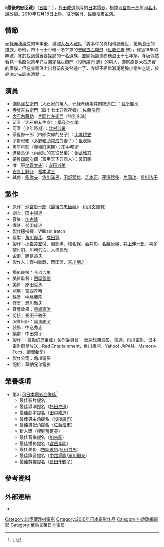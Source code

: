 {{Infobox Film
| name               = 最後的忠臣藏
| original_name      = {{lang|ja|最後の忠臣蔵}}
| image              = Last Ronin.png
| cn_image           = 
| hk_image           = 
| tw_image           = 
| caption            = 
| image_size         =
| director           = [[杉田成道|杉田成道]]
| executive_producer = William Ireton
| producer           = 
| writer             = 
| screenplay         = [[田中陽造|田中陽造]]
| story              = 
| based on            = 
| narrator           = 
| production_supervisor = 
| starring           = [[役所廣司|役所廣司]]<br />[[佐藤浩市|佐藤浩市]] 等
| music              = [[加古隆|加古隆]]
| maintheme          =
| opentheme          =
| endtheme           =
| cinematography     = [[長沼六男|長沼六男]]
| editing            = [[長田千鶴子|長田千鶴子]]
| sound             =
| studio             = 
| distributor        = [[華納兄弟|華納兄弟]]
| released           = {{flagicon|JPN}} 2010年12月18日<br />{{flagicon|USA}} 2011年7月12日
| sec-title          = 
| rate               = 
| runtime            = 133分鐘
| country            = {{JPN}}
| language           = [[日語|日語]]
| imdb_id            = 
| amg_id             = 
| budget             = 
| gross              = 
| preceded_by        = 
| followed_by        = 
| cn_name            = 
| hk_name            = 
| tw_name            = 
}}
《'''最後的忠臣藏'''》（[[日語|日語]]：{{lang|ja|'''最後の忠臣蔵'''}}），[[杉田成道|杉田成道]]執導的[[日本電影|日本電影]]，根據[[池宮彰一郎|池宮彰一郎]]的[[最後的忠臣藏|同名小說]]改編。2010年12月18日上映。[[役所廣司|役所廣司]]、[[佐藤浩市|佐藤浩市]]主演。

== 情節 ==
[[元禄赤穗事件|元禄赤穗事件]]的16年後，遵照[[大石良雄|大石內藏助]]「將事件的真相傳諸後世，援助浪士的遺族」吩咐，四十七士中唯一活下來的[[寺坂信行|寺坂吉右衛門]]（[[佐藤浩市|佐藤浩市]] 飾），經過16年的奔波，終於找到最後要探訪的一名遺族，並開始籌畫赤穗浪士十七年祭。寺坂偶然看見一名酷似當年好友[[瀨尾孫左衛門|瀨尾孫左衛門]]（[[役所廣司|役所廣司]] 飾）的男人，瀨尾原是大石忠實的家僕，但在赤穗浪士出發前夜突然逃亡了。寺坂不相信瀨尾是膽小偷生之徒，於是決定去調查清楚……

== 演員 ==
*[[瀨尾孫左衛門|瀨尾孫左衛門]]（大石家的用人，元禄赤穗事件前夜逃亡）：[[役所廣司|役所廣司]]
*[[寺坂信行|寺坂吉右衛門]]（四十七士的倖存者）：[[佐藤浩市|佐藤浩市]]
*[[大石良雄|大石內藏助]]：[[片岡仁左衛門_(十五代目)|片岡仁左衛門]]（特別出演）
*可音（大石的私生女）：[[櫻庭奈奈美|櫻庭奈奈美]]
*可音（少年時期）：[[北村沙羅|北村沙羅]]
*茶屋修一郎（四郎次郎的兒子）：[[山本耕史|山本耕史]]
*茅野紀和（[[茅野和助常成|茅野和助常成]]的妻子）：[[風吹純|風吹純]]
*[[奥野定良|奥野将監]]（赤穗旧家臣）：[[田中邦衛|田中邦衛]]
*進藤長保（內藏助的又從兄弟）：[[伊武雅刀|伊武雅刀]]
*[[茶屋四郎次郎|茶屋四郎次郎]]（富甲天下的商人）：[[笈田義|笈田義]]
*唯（原[[夕霧太夫|夕霧太夫]]）：[[安田成美|安田成美]]
*[[吉良義央|吉良上野介]]：[[福本清三|福本清三]]
*其他：[[柴俊夫|柴俊夫]]、[[佐川滿男|佐川滿男]]、[[田畑猛雄|田畑猛雄]]、[[芝本正|芝本正]]、[[芹澤禮多|芹澤禮多]]、[[片岡功|片岡功]]、[[鈴川法子|鈴川法子]]

== 製作 ==
* 原作：[[池宮彰一郎|池宮彰一郎]]《[[最後的忠臣藏|最後的忠臣藏]]》（[[角川文庫|角川文庫]]刊）
* 劇本：[[田中陽造|田中陽造]]
* 音樂：[[加古隆|加古隆]] 
* 導演：[[杉田成道|杉田成道]]
* 製作總指揮：William Ireton
* 監製：[[角川歴彥|角川歴彥]]、[[成田豐|成田豐]]
* 製作：[[小岩井宏悅|小岩井宏悅]]、服部洋、椎名保、酒井彰、名越康晃、[[井上伸一郎|井上伸一郎]]、喜多埜裕明、川崎代治、大橋善光
* 企劃：鍋島壽夫
* 製作人：野村敏哉、岡田涉、[[宮川朋之|宮川朋之]]

* 攝影監督：長沼六男
* 美術監督：[[西岡善信|西岡善信]]
* 美術：原田哲男
* 照明：宮西孝明
* 錄音：中路豐隆
* 修音：瀨川徹夫
* 音響效果：[[柴崎憲治|柴崎憲治]]
* 剪接：長田千鶴子
* 服裝設計：[[黑澤和子|黑澤和子]]
* 装飾：中込秀志
* 編劇：中田秀子
* 製作：「最後的忠臣藏」製作委員會（ [[華納兄弟|華納兄弟電影]]、[[電通|電通]]、[[角川電影_(企業)|角川電影]]、[[日本電影衛星放送|日本電影衛星放送]]、[[Red_Entertainment|Red Entertainment]]、[[角川書店|角川書店]]、[[Yahoo!_JAPAN|Yahoo! JAPAN]]、[[Memory-Tech|Memory-Tech]]、[[讀賣新聞|讀賣新聞]]） 
* 製作公司：角川電影
* 配給：華納兄弟電影

== 榮譽獎項 ==
*第35回[[日本電影金像獎|日本電影金像獎]]<ref>[{{Cite web |url=http://www.japan-academy-prize.jp/prizes/35.html |script-title=ja:第35回日本アカデミー賞 |access-date=2012-03-11 |archive-date=2013-07-21 |archive-url=https://www.webcitation.org/6IHQ330EB?url=http://www.japan-academy-prize.jp/prizes/?t=35 |dead-url=no }} {{lang|ja|第35回日本アカデミー賞}}]</ref>
**最佳影片提名
**最佳導演提名（[[杉田成道|杉田成道]]）
**最佳劇本提名（[[田中陽造|田中陽造]]）
**最佳男主角提名（[[役所廣司|役所廣司]]）
**最佳男配角提名（[[佐藤浩市|佐藤浩市]]）
**新人獎（[[櫻庭奈奈美|櫻庭奈奈美]]）
**最佳音樂提名（[[加古隆|加古隆]]）
**最佳攝影提名（[[宮西孝明|宮西孝明]]）
**最佳美術（[[西岡善信|西岡善信]]/[[原田哲男|原田哲男]]）
**最佳錄音提名（[[中路豐隆|中路豐隆]]/[[瀨川徹夫|瀨川徹夫]]）
**最佳剪接提名（[[長田千鶴子|長田千鶴子]]）

== 參考資料==
{{reflist}}

== 外部連結 ==
* {{Official|http://wwws.warnerbros.co.jp/chushingura/main.html 電影官方網站}}

{{DEFAULTSORT:Saigo no Chuushingura}}
[[Category:忠臣藏題材電影|Category:忠臣藏題材電影]]
[[Category:2010年日本電影作品|Category:2010年日本電影作品]]
[[Category:小說改編電影|Category:小說改編電影]]
[[Category:華納兄弟日本電影|Category:華納兄弟日本電影]]